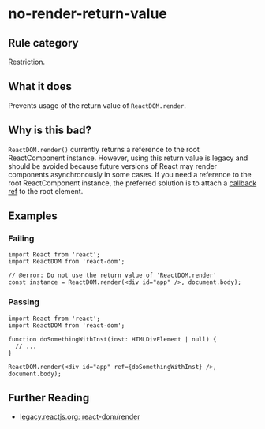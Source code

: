 # no-render-return-value

## Rule category

Restriction.

## What it does

Prevents usage of the return value of `ReactDOM.render`.

## Why is this bad?

`ReactDOM.render()` currently returns a reference to the root ReactComponent instance. However, using this return value is legacy and should be avoided because future versions of React may render components asynchronously in some cases. If you need a reference to the root ReactComponent instance, the preferred solution is to attach a [callback ref](https://react.dev/learn/manipulating-the-dom-with-refs) to the root element.

## Examples

### Failing

```tsx twoslash
import React from 'react';
import ReactDOM from 'react-dom';

// @error: Do not use the return value of 'ReactDOM.render'
const instance = ReactDOM.render(<div id="app" />, document.body);
```

### Passing

```tsx twoslash
import React from 'react';
import ReactDOM from 'react-dom';

function doSomethingWithInst(inst: HTMLDivElement | null) {
  // ...
}

ReactDOM.render(<div id="app" ref={doSomethingWithInst} />, document.body);
```

## Further Reading

- [legacy.reactjs.org: react-dom/render](https://legacy.reactjs.org/docs/react-dom.html#render)
